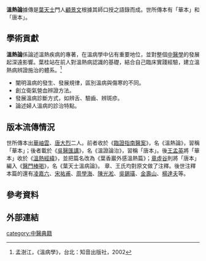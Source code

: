 '''溫熱論'''據傳是[[葉天士|葉天士]]門人[[顧景文|顧景文]]根據其師口授之語錄而成。世所傳本有「華本」和「唐本」。

== 學術貢獻 ==
'''溫熱論'''係論述溫熱疾病的專著，在溫病學中佔有重要地位，並對整個[[中醫學|中醫學]]的發展起深遠影響。葉桂站在前人對溫熱病認識的基礎，結合自己臨床實踐經驗，建立溫熱病辨證施治的體系。<ref>孟澍江，《溫病學》，台北：知音出版社，2002</ref>
*闡明溫病的發生、發展規律，區別溫病與傷寒的不同。
*創立衛氣營血辨證方法。
*發展溫病診斷方式，如辨舌、驗齒、辨斑疹。
*論述婦人溫病的診治特點。

== 版本流傳情況 ==
世所傳本出[[華岫雲|華岫雲]]、[[唐大烈|唐大烈]]二人。前者收於《[[臨證指南醫案|臨證指南醫案]]》，名《溫熱論》，習稱「華本」；後者載於《[[吳醫匯講|吳醫匯講]]》，名《溫證論治》，習稱「唐本」。後[[王孟英|王孟英]]將「華本」收於《[[溫熱經緯|溫熱經緯]]》，並把篇名改為《葉香巖外感溫熱篇》；[[章虛谷|章虛谷]]則將「唐本」編入《[[醫門棒喝|醫門棒喝]]》，名《葉天士溫病論》。
章、王氏均對原文做了注釋。後世注釋本篇的還有[[凌嘉六|凌嘉六]]、[[宋祐甫|宋祐甫]]、[[周學海_(1856年)|周學海]]、[[陳光淞|陳光淞]]、[[吳錫璜|吳錫璜]]、[[金壽山|金壽山]]、[[楊達夫|楊達夫]]等。

== 參考資料 ==
<div class="references-small">
<references />
</div>

== 外部連結 ==
{{wikisource|溫熱論}}


[[category:中醫典籍|category:中醫典籍]]